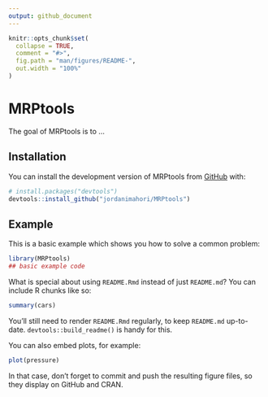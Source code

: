 ```yaml
---
output: github_document
---
```


<!-- README.md is generated from README.Rmd. Please edit that file -->

```r
knitr::opts_chunk$set(
  collapse = TRUE,
  comment = "#>",
  fig.path = "man/figures/README-",
  out.width = "100%"
)
```

# MRPtools

<!-- badges: start -->
<!-- badges: end -->

The goal of MRPtools is to ...

## Installation

You can install the development version of MRPtools from [GitHub](https://github.com/) with:

``` r
# install.packages("devtools")
devtools::install_github("jordanimahori/MRPtools")
```

## Example

This is a basic example which shows you how to solve a common problem:

```r
library(MRPtools)
## basic example code
```

What is special about using `README.Rmd` instead of just `README.md`? You can include R chunks like so:

```r
summary(cars)
```

You'll still need to render `README.Rmd` regularly, to keep `README.md` up-to-date. `devtools::build_readme()` is handy for this.

You can also embed plots, for example:

```r
plot(pressure)
```

In that case, don't forget to commit and push the resulting figure files, so they display on GitHub and CRAN.
